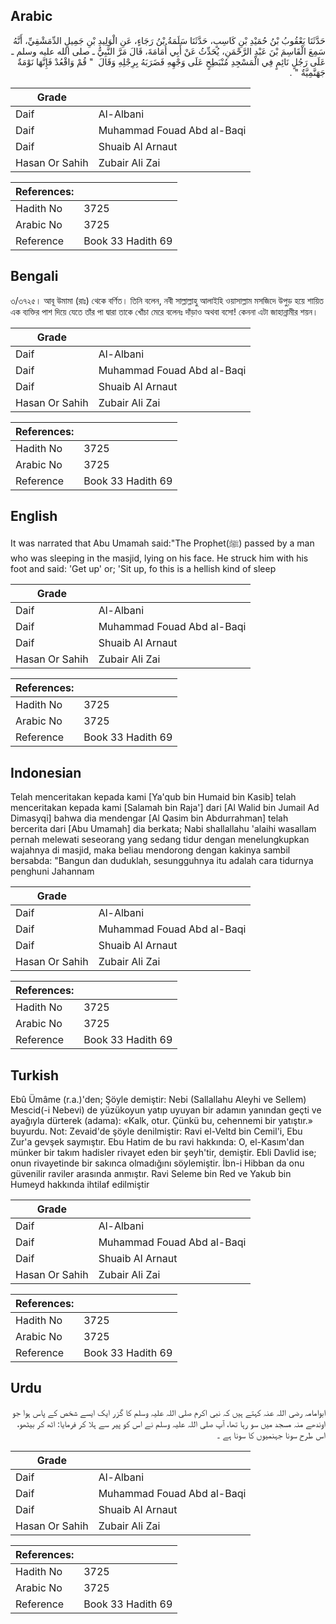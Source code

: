 ## Arabic


<div dir="rtl" lang="ar" style={{fontSize:'larger',backgroundColor:'#f8f9fa',padding:20}}>
حَدَّثَنَا يَعْقُوبُ بْنُ حُمَيْدِ بْنِ كَاسِبٍ، حَدَّثَنَا سَلَمَةُ بْنُ رَجَاءٍ، عَنِ الْوَلِيدِ بْنِ جَمِيلٍ الدِّمَشْقِيِّ، أَنَّهُ سَمِعَ الْقَاسِمَ بْنَ عَبْدِ الرَّحْمَنِ، يُحَدِّثُ عَنْ أَبِي أُمَامَةَ، قَالَ مَرَّ النَّبِيُّ ـ صلى الله عليه وسلم ـ عَلَى رَجُلٍ نَائِمٍ فِي الْمَسْجِدِ مُنْبَطِحٍ عَلَى وَجْهِهِ فَضَرَبَهُ بِرِجْلِهِ وَقَالَ ‏ "‏ قُمْ وَاقْعُدْ فَإِنَّهَا نَوْمَةٌ جَهَنَّمِيَّةٌ ‏"‏ ‏.‏
</div>
<div style={{backgroundColor:'#f8f9fa',padding:20, marginBottom: 10}}><table> <thead> <tr> <th>Grade</th> <th></th> </tr> </thead> <tbody> <tr><td>Daif</td><td>Al-Albani</td></tr><tr><td>Daif</td><td>Muhammad Fouad Abd al-Baqi</td></tr><tr><td>Daif</td><td>Shuaib Al Arnaut</td></tr><tr><td>Hasan Or Sahih</td><td>Zubair Ali Zai</td></tr></tbody></table><table> <thead> <tr> <th>References:</th> <th></th> </tr> </thead> <tbody><tr><td>Hadith No</td><td>3725</td></tr><tr><td>Arabic No</td><td>3725</td></tr><tr><td>Reference</td><td>Book 33 Hadith 69</td></tr></tbody></table></div>

## Bengali


<div dir="ltr" lang="bn" style={{fontSize:'larger',backgroundColor:'#f8f9fa',padding:20}}>
৩/৩৭২৫। আবূ উমামা (রাঃ) থেকে বর্ণিত। তিনি বলেন, নবী সাল্লাল্লাহু আলাইহি ওয়াসাল্লাম মসজিদে উপুড় হয়ে শায়িত এক ব্যক্তির পাশ দিয়ে যেতে তাঁর পা দ্বারা তাকে খোঁচা মেরে বলেনঃ দাঁড়াও অথবা বসো! কেননা এটা জাহান্নামীর শয়ন।
</div>
<div style={{backgroundColor:'#f8f9fa',padding:20, marginBottom: 10}}><table> <thead> <tr> <th>Grade</th> <th></th> </tr> </thead> <tbody> <tr><td>Daif</td><td>Al-Albani</td></tr><tr><td>Daif</td><td>Muhammad Fouad Abd al-Baqi</td></tr><tr><td>Daif</td><td>Shuaib Al Arnaut</td></tr><tr><td>Hasan Or Sahih</td><td>Zubair Ali Zai</td></tr></tbody></table><table> <thead> <tr> <th>References:</th> <th></th> </tr> </thead> <tbody><tr><td>Hadith No</td><td>3725</td></tr><tr><td>Arabic No</td><td>3725</td></tr><tr><td>Reference</td><td>Book 33 Hadith 69</td></tr></tbody></table></div>

## English


<div dir="ltr" lang="en" style={{fontSize:'larger',backgroundColor:'#f8f9fa',padding:20}}>
It was narrated that Abu Umamah said:"The Prophet(ﷺ) passed by a man who was sleeping in the masjid, lying on his face. He struck him with his foot and said: 'Get up' or; 'Sit up, fo this is a hellish kind of sleep
</div>
<div style={{backgroundColor:'#f8f9fa',padding:20, marginBottom: 10}}><table> <thead> <tr> <th>Grade</th> <th></th> </tr> </thead> <tbody> <tr><td>Daif</td><td>Al-Albani</td></tr><tr><td>Daif</td><td>Muhammad Fouad Abd al-Baqi</td></tr><tr><td>Daif</td><td>Shuaib Al Arnaut</td></tr><tr><td>Hasan Or Sahih</td><td>Zubair Ali Zai</td></tr></tbody></table><table> <thead> <tr> <th>References:</th> <th></th> </tr> </thead> <tbody><tr><td>Hadith No</td><td>3725</td></tr><tr><td>Arabic No</td><td>3725</td></tr><tr><td>Reference</td><td>Book 33 Hadith 69</td></tr></tbody></table></div>

## Indonesian


<div dir="ltr" lang="id" style={{fontSize:'larger',backgroundColor:'#f8f9fa',padding:20}}>
Telah menceritakan kepada kami [Ya'qub bin Humaid bin Kasib] telah menceritakan kepada kami [Salamah bin Raja'] dari [Al Walid bin Jumail Ad Dimasyqi] bahwa dia mendengar [Al Qasim bin Abdurrahman] telah bercerita dari [Abu Umamah] dia berkata; Nabi shallallahu 'alaihi wasallam pernah melewati seseorang yang sedang tidur dengan menelungkupkan wajahnya di masjid, maka beliau mendorong dengan kakinya sambil bersabda: "Bangun dan duduklah, sesungguhnya itu adalah cara tidurnya penghuni Jahannam
</div>
<div style={{backgroundColor:'#f8f9fa',padding:20, marginBottom: 10}}><table> <thead> <tr> <th>Grade</th> <th></th> </tr> </thead> <tbody> <tr><td>Daif</td><td>Al-Albani</td></tr><tr><td>Daif</td><td>Muhammad Fouad Abd al-Baqi</td></tr><tr><td>Daif</td><td>Shuaib Al Arnaut</td></tr><tr><td>Hasan Or Sahih</td><td>Zubair Ali Zai</td></tr></tbody></table><table> <thead> <tr> <th>References:</th> <th></th> </tr> </thead> <tbody><tr><td>Hadith No</td><td>3725</td></tr><tr><td>Arabic No</td><td>3725</td></tr><tr><td>Reference</td><td>Book 33 Hadith 69</td></tr></tbody></table></div>

## Turkish


<div dir="ltr" lang="tr" style={{fontSize:'larger',backgroundColor:'#f8f9fa',padding:20}}>
Ebû Ümâme (r.a.)'den; Şöyle demiştir: Nebi (Sallallahu Aleyhi ve Sellem) Mescid(-i Nebevi) de yüzükoyun yatıp uyuyan bir adamın yanından geçti ve ayağıyla dürterek (adama): «Kalk, otur. Çünkü bu, cehennemi bir yatıştır.» buyurdu. Not: Zevaid'de şöyle denilmiştir: Ravi el-Veltd bin Cemil'i, Ebu Zur'a gevşek saymıştır. Ebu Hatim de bu ravi hakkında: O, el-Kasım'dan münker bir takım hadisler rivayet eden bir şeyh'tir, demiştir. Ebli Davlid ise; onun rivayetinde bir sakınca olmadığını söylemiştir. İbn-i Hibban da onu güvenilir raviler arasında anmıştır. Ravi Seleme bin Red ve Yakub bin Humeyd hakkında ihtilaf edilmiştir
</div>
<div style={{backgroundColor:'#f8f9fa',padding:20, marginBottom: 10}}><table> <thead> <tr> <th>Grade</th> <th></th> </tr> </thead> <tbody> <tr><td>Daif</td><td>Al-Albani</td></tr><tr><td>Daif</td><td>Muhammad Fouad Abd al-Baqi</td></tr><tr><td>Daif</td><td>Shuaib Al Arnaut</td></tr><tr><td>Hasan Or Sahih</td><td>Zubair Ali Zai</td></tr></tbody></table><table> <thead> <tr> <th>References:</th> <th></th> </tr> </thead> <tbody><tr><td>Hadith No</td><td>3725</td></tr><tr><td>Arabic No</td><td>3725</td></tr><tr><td>Reference</td><td>Book 33 Hadith 69</td></tr></tbody></table></div>

## Urdu


<div dir="rtl" lang="ur" style={{fontSize:'larger',backgroundColor:'#f8f9fa',padding:20}}>
ابوامامہ رضی اللہ عنہ کہتے ہیں کہ نبی اکرم صلی اللہ علیہ وسلم کا گزر ایک ایسے شخص کے پاس ہوا جو اوندھے منہ مسجد میں سو رہا تھا، آپ صلی اللہ علیہ وسلم نے اس کو پیر سے ہلا کر فرمایا: اٹھ کر بیٹھو، اس طرح سونا جہنمیوں کا سونا ہے ۔
</div>
<div style={{backgroundColor:'#f8f9fa',padding:20, marginBottom: 10}}><table> <thead> <tr> <th>Grade</th> <th></th> </tr> </thead> <tbody> <tr><td>Daif</td><td>Al-Albani</td></tr><tr><td>Daif</td><td>Muhammad Fouad Abd al-Baqi</td></tr><tr><td>Daif</td><td>Shuaib Al Arnaut</td></tr><tr><td>Hasan Or Sahih</td><td>Zubair Ali Zai</td></tr></tbody></table><table> <thead> <tr> <th>References:</th> <th></th> </tr> </thead> <tbody><tr><td>Hadith No</td><td>3725</td></tr><tr><td>Arabic No</td><td>3725</td></tr><tr><td>Reference</td><td>Book 33 Hadith 69</td></tr></tbody></table></div>